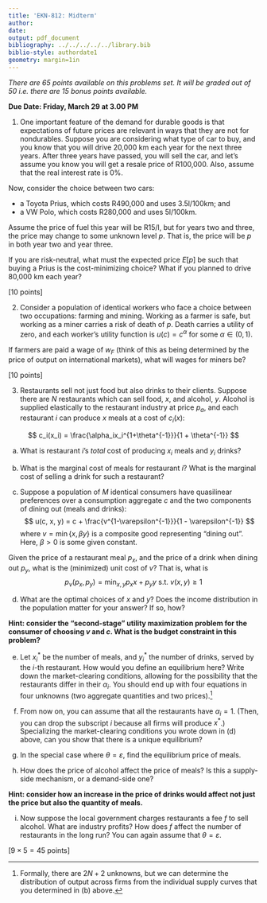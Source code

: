 ```yaml
---
title: 'EKN-812: Midterm'
author:
date: 
output: pdf_document
bibliography: ../../../../../library.bib
biblio-style: authordate1
geometry: margin=1in
---
```


_There are 65 points available on this problems set. It will be graded out of 50 i.e. there are 15 bonus points available._

**Due Date: Friday, March 29 at 3.00 PM**

1. One important feature of the demand for durable goods is that expectations of future prices are relevant in ways that they are not for nondurables. Suppose you are considering what type of car to buy, and you know that you will drive 20,000 km each year for the next three years. After three years have passed, you will sell the car, and let's assume you know you will get a resale price of R100,000. Also, assume that the real interest rate is 0\%.

Now, consider the choice between two cars:

- a Toyota Prius, which costs R490,000 and uses 3.5l/100km; and
- a VW Polo, which costs R280,000 and uses 5l/100km.

Assume the price of fuel this year will be R15/l, but for years two and three, the price may change to some unknown level $p$. That is, the price will be $p$ in both year two and year three. 

If you are risk-neutral, what must the expected price $E[p]$ be such that buying a Prius is the cost-minimizing choice? What if you planned to drive 80,000 km each year?

\hfill [10 points]

2. Consider a population of identical workers who face a choice between two occupations: farming and mining. Working as a farmer is safe, but working as a miner carries a risk of death of $p$. Death carries a utility of zero, and each worker's utility function is $u(c) = c^{\alpha}$ for some $\alpha \in (0,1)$.

 If farmers are paid a wage of $w_F$ (think of this as being determined by the price of output on international markets), what will wages for miners be?

\hfill [10 points]

3. Restaurants sell not just food but also drinks to their clients. Suppose there are $N$ restaurants which can sell food, $x$, and alcohol, $y$. Alcohol is supplied elastically to the restaurant industry at price $p_a$, and each restaurant $i$ can produce $x$ meals at a cost of $c_i(x)$:

 $$
c_i(x_i) = \frac{\alpha_ix_i^{1+\theta^{-1}}}{1 + \theta^{-1}}
 $$

 (a) What is restaurant $i$'s _total_ cost of producing $x_i$ meals and $y_i$ drinks?
 
 (b) What is the marginal cost of meals for restaurant $i$? What is the marginal cost of selling a drink for such a restaurant?
 
 (c) Suppose a population of $M$ identical consumers have quasilinear preferences over a consumption aggregate $c$ and the two components of dining out (meals and drinks):
 $$
 u(c, x, y) = c + \frac{v^{1-\varepsilon^{-1}}}{1 - \varepsilon^{-1}}
 $$
 where $v = \min\{x, \beta y\}$ is a composite good representing "dining out". Here, $\beta > 0$ is some given constant.

 Given the price of a restaurant meal $p_x$, and the price of a drink when dining out $p_y$, what is the (minimized) unit cost of $v$? That is, what is 
 $$
 p_v(p_x, p_y) = \min_{x, y} p_xx + p_yy \text{ s.t. } v(x,y) \geq 1
 $$
 
 (d) What are the optimal choices of $x$ and $y$? Does the income distribution in the population matter for your answer? If so, how?

**Hint: consider the "second-stage" utility maximization problem for the consumer of choosing $v$ and $c$. What is the budget constraint in this problem?**

 (e) Let $x^*_i$ be the number of meals, and $y^*_i$ the number of drinks, served by the $i$-th restaurant. How would you define an equilibrium here? Write down the market-clearing conditions, allowing for the possibility that the restaurants differ in their $\alpha_i$. You should end up with four equations in four unknowns (two aggregate quantities and two prices).^[Formally, there are $2N + 2$ unknowns, but we can determine the distribution of output across firms from the individual supply curves that you determined in (b) above.]

 (f) From now on, you can assume that all the restaurants have $\alpha_i = 1$. (Then, you can drop the subscript $i$ because all firms will produce $x^*$.) Specializing the market-clearing conditions you wrote down in (d) above, can you show that there is a unique equilibrium?

 (g) In the special case where $\theta = \varepsilon$, find the equilibrium price of meals. 

 (h) How does the price of alcohol affect the price of meals? Is this a supply-side mechanism, or a demand-side one?

 **Hint: consider how an increase in the price of drinks would affect not just the price but also the quantity of meals.**

 (i) Now suppose the local government charges restaurants a fee $f$ to sell alcohol. What are industry profits? How does $f$ affect the number of restaurants in the long run? You can again assume that $\theta = \varepsilon$.

\hfill [$9 \times 5 = 45$ points]
